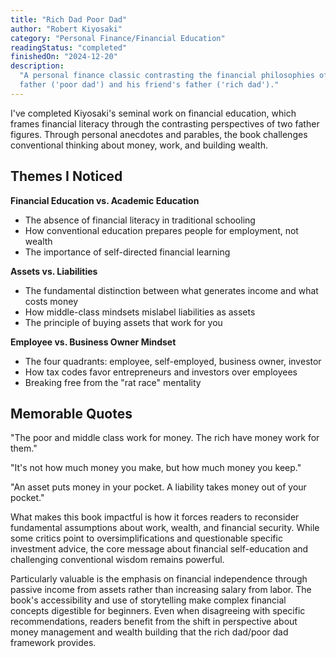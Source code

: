 ```yaml
---
title: "Rich Dad Poor Dad"
author: "Robert Kiyosaki"
category: "Personal Finance/Financial Education"
readingStatus: "completed"
finishedOn: "2024-12-20"
description:
  "A personal finance classic contrasting the financial philosophies of the author's biological
  father ('poor dad') and his friend's father ('rich dad')."
---
```


I've completed Kiyosaki's seminal work on financial education, which frames financial literacy
through the contrasting perspectives of two father figures. Through personal anecdotes and parables,
the book challenges conventional thinking about money, work, and building wealth.

## Themes I Noticed

**Financial Education vs. Academic Education**

- The absence of financial literacy in traditional schooling
- How conventional education prepares people for employment, not wealth
- The importance of self-directed financial learning

**Assets vs. Liabilities**

- The fundamental distinction between what generates income and what costs money
- How middle-class mindsets mislabel liabilities as assets
- The principle of buying assets that work for you

**Employee vs. Business Owner Mindset**

- The four quadrants: employee, self-employed, business owner, investor
- How tax codes favor entrepreneurs and investors over employees
- Breaking free from the "rat race" mentality

## Memorable Quotes

"The poor and middle class work for money. The rich have money work for them."

"It's not how much money you make, but how much money you keep."

"An asset puts money in your pocket. A liability takes money out of your pocket."

What makes this book impactful is how it forces readers to reconsider fundamental assumptions about
work, wealth, and financial security. While some critics point to oversimplifications and
questionable specific investment advice, the core message about financial self-education and
challenging conventional wisdom remains powerful.

Particularly valuable is the emphasis on financial independence through passive income from assets
rather than increasing salary from labor. The book's accessibility and use of storytelling make
complex financial concepts digestible for beginners. Even when disagreeing with specific
recommendations, readers benefit from the shift in perspective about money management and wealth
building that the rich dad/poor dad framework provides.
